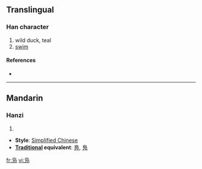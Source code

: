 {{also|鳧|鳬}}
==Translingual==

===Han character===
{{Han char|rn=16|rad=几|as=04|sn=6|four=|canj=心卜尸弓 (PYSN)}}

# wild duck, teal
# [[swim]]

====References====
* {{Han ref|kx=0134.121|hdz=10277.050|uh=51EB|ud=20971}}

----

==Mandarin==

===Hanzi===
{{cmn-hanzi|pin=[[fú]] ([[fu2]]), [[wā]] ([[wa1]])|wg=fu<sup>2</sup>, wa<sup>1</sup>}}

# {{defn|Mandarin|sort=几04}}

* '''Style''': [[Simplified Chinese]]
* '''[[Traditional Chinese|Traditional]] equivalent''': [[鳧]], [[鳬]]

[[fr:凫]]
[[vi:凫]]